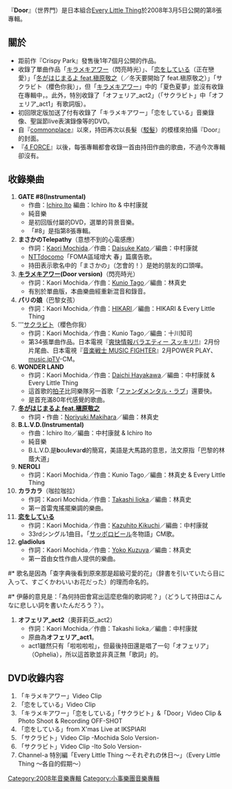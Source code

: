{{Infobox album
| name       = 世界門
| type       = [[專輯|專輯]]
| artist     = [[Every_Little_Thing|Every Little Thing]]
<!-- 未知參數 | background = orange -->
| released   = 2008年3月5日
| recorded   = 
| genre      = [[J-POP|J-POP]]
| label      = [[avex_trax|avex trax]]
| producer   = [[Max_Matsuura|Max Matsuura]]
| reviews    = 
| prev_title = [[Crispy_Park_(Every_Little_Thing)|清新小事樂團]]
| prev_year  = 2007
| next_title = [[CHANGE_(Every_Little_Thing)|求新求變]]
| next_year  = 2010
}}
『'''Door'''』（世界門）是日本組合[[Every_Little_Thing|Every Little Thing]]於2008年3月5日公開的第8張專輯。

== 關於 ==
* 距前作『Crispy Park』發售後1年7個月公開的作品。
* 收錄了單曲作品「[[キラメキアワー|キラメキアワー]]（閃亮時光）」、「[[恋をしている|恋をしている]]（正在戀愛）」「[[冬がはじまるよ_feat.槇原敬之|冬がはじまるよ feat.槇原敬之]]（／冬天要開始了 feat.槇原敬之）」「サクラビト（櫻色你我）」，但「[[キラメキアワー|キラメキアワー]]」中的「夏色夏夢」並沒有收錄在專輯中，。此外，特別收錄了「オフェリア_act2」（「サクラビト」中「オフェリア_act1」有歌詞版）。
* 初回限定版加送了付有收錄了「キラメキアワー」「恋をしている」音樂錄像、聖誕節live表演錄像等的DVD。
* 自『[[commonplace|commonplace]]』以來，持田再次以長髮（[[駁髮|駁髮]]）的模樣來拍攝『Door』的封面。
* 『[[4_FORCE|4 FORCE]]』以後，每張專輯都會收錄一首由持田作曲的歌曲，不過今次專輯卻沒有。


== 收錄樂曲 ==
# '''GATE #8(Instrumental)'''
#* 作曲：[[伊藤一朗|Ichiro Ito]] 編曲：Ichiro Ito & 中村康就
#* 純音樂
#* 是初回版付屬的DVD，選單的背景音樂。
#* 「#8」是指第8張專輯。
# '''まさかのTelepathy'''（意想不到的心電感應）
#* 作詞：[[持田香織|Kaori Mochida]]／作曲：[[加藤大祐|Daisuke Kato]]／編曲：中村康就
#* [[NTTdocomo|NTTdocomo]]「FOMA區域增大 春」篇廣告歌。
#* 持田表示歌名中的「まさかの」（怎會的！）是她的朋友的口頭嘽。
# '''[[キラメキアワー|キラメキアワー]](Door version)'''（閃亮時光）
#* 作詞：Kaori Mochida／作曲：[[多胡邦夫|Kunio Tago]]／編曲：林真史
#* 有別於單曲版，本曲樂曲經重新混音和錄音。
# '''パリの娘'''（巴黎女孩）
#* 作詞：Kaori Mochida／作曲：[[HIKARI|HIKARI]]／編曲：HIKARI & Every Little Thing
# '''[[サクラビト|サクラビト]]（櫻色你我）
#* 作詞：Kaori Mochida／作曲：Kunio Tago／編曲：十川知司
#* 第34張單曲作品。日本電視『[[爽快情報バラエティー_スッキリ!!|爽快情報バラエティー スッキリ!!]]』2月份片尾曲、日本電視『[[音楽戦士_MUSIC_FIGHTER|音楽戦士 MUSIC FIGHTER]]』2月POWER PLAY、[[music.jp|music.jp]]TV-CM。
# '''WONDER LAND'''
#* 作詞：Kaori Mochida／作曲：[[早川大地|Daichi Hayakawa]]／編曲：中村康就 & Every Little Thing
#* 這首歌的[[拍子|拍子]]比同樂隊另一首歌「[[ファンダメンタル・ラブ|ファンダメンタル・ラブ]]」還要快。
#* 是首充滿80年代感覺的歌曲。
# '''[[恋をしている/冬がはじまるよ_feat.槇原敬之|冬がはじまるよ feat.槇原敬之]]'''
#* 作詞・作曲：[[槇原敬之|Noriyuki Makihara]]／編曲：林真史
# '''B.L.V.D.(Instrumental)'''
#* 作曲：Ichiro Ito／編曲：中村康就 & Ichiro Ito
#* 純音樂
#* B.L.V.D.是'''b'''ou'''l'''e'''v'''ar'''d'''的簡寫，美語是大馬路的意思，法文原指「巴黎的林蔭大道」
# '''NEROLI'''
#* 作詞：Kaori Mochida／作曲：Kunio Tago／編曲：林真史 & Every Little Thing
# '''カラカラ'''（咖拉咖拉）
#* 作詞：Kaori Mochida／作曲：[[飯岡隆志|Takashi Iioka]]／編曲：林真史
#* 第一首雷鬼搖擺樂調的樂曲。
# '''[[恋をしている/冬がはじまるよ_feat.槇原敬之|恋をしている]]'''
#* 作詞：Kaori Mochida／作曲：[[菊池一仁|Kazuhito Kikuchi]]／編曲：中村康就
#* 33rdシングル1曲目。「[[サッポロビール|サッポロビール]]冬物語」CM歌。
# '''gladiolus'''
#* 作詞：Kaori Mochida／作曲：[[葛谷葉子|Yoko Kuzuya]]／編曲：林真史
#* 第一首由女性作曲人提供的樂曲。
<!-- #*また、花の誕生日がメンバー二人の誕生日（3月24日、11月10日）に対して3月23日と11月10日であり、「何か縁があるのかな」と持田は思ったらしい。 -->
#* 歌名是因為「查字典後看到原來那是超級可愛的花」（辞書を引いていたら目に入って、すごくかわいいお花だった）的理而命名的。
#* 伊藤的意見是：「為何持田會寫出這麼悲傷的歌詞呢？」（どうして持田はこんなに悲しい詞を書いたんだろう？）。
# '''オフェリア_act2'''（奧菲莉亞_act2）
#* 作詞：Kaori Mochida／作曲：Takashi Iioka／編曲：中村康就
#* 原曲為'''オフェリア_act1'''。
#* act1雖然只有「啦啦啦啦」，但最後持田還是唱了一句「オフェリア」（Ophelia），所以這首歌並非真正無「歌詞」的。


== DVD收錄内容 ==
# 「キラメキアワー」Video Clip
# 「恋をしている」Video Clip
# 「キラメキアワー」「恋をしている」「サクラビト」&「Door」Video Clip & Photo Shoot & Recording OFF-SHOT
# 「恋をしている」from X'mas Live at IKSPIARI
# 「サクラビト」Video Clip -Mochida Solo Version-
# 「サクラビト」Video Clip -Ito Solo Version-
# Channel-a 特別編「Every Little Thing ～それぞれの休日～」（Every Little Thing ～各自的假期～）

[[Category:2008年音樂專輯|Category:2008年音樂專輯]]
[[Category:小事樂團音樂專輯|Category:小事樂團音樂專輯]]